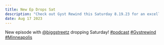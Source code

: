 ```yaml
---
title: New Ep Drops Sat
description: "Check out Gyst Rewind this Saturday 8.19.23 for an excellent conversation with B.I.G.G (@biggstreetz on IG) "
date: Aug 17 2023
---
```


New episode with [@biggstreetz](https://www.instagram.com/biggstreetz/) dropping Saturday! [#podcast](https://www.instagram.com/explore/tags/podcast/?hl=en) [#Gystrewind](https://www.instagram.com/gyst.rewind/) [#Minneapolis](https://www.instagram.com/explore/locations/214063175/minneapolis-minnesota/?hl=en)
